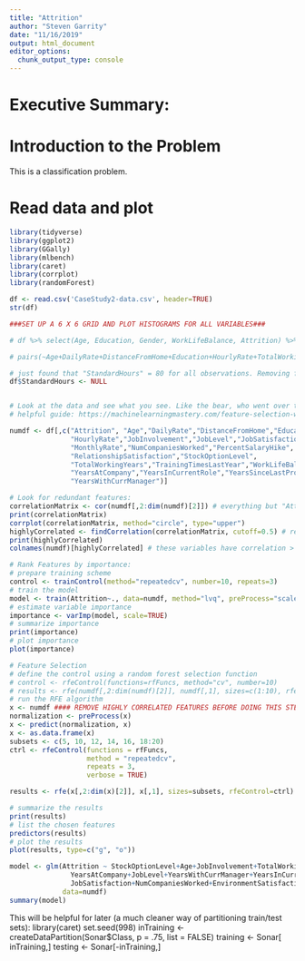 ```yaml
---
title: "Attrition"
author: "Steven Garrity"
date: "11/16/2019"
output: html_document
editor_options: 
  chunk_output_type: console
---
```


# Executive Summary:

# Introduction to the Problem
This is a classification problem.

# Read data and plot
```r
library(tidyverse)
library(ggplot2)
library(GGally)
library(mlbench)
library(caret)
library(corrplot)
library(randomForest)

df <- read.csv('CaseStudy2-data.csv', header=TRUE)
str(df)

###SET UP A 6 X 6 GRID AND PLOT HISTOGRAMS FOR ALL VARIABLES###

# df %>% select(Age, Education, Gender, WorkLifeBalance, Attrition) %>% ggpairs(aes(col=Attrition))

# pairs(~Age+DailyRate+DistanceFromHome+Education+HourlyRate+TotalWorkingYears, data=df)

# just found that "StandardHours" = 80 for all observations. Removing from further analysis:
df$StandardHours <- NULL


# Look at the data and see what you see. Like the bear, who went over the mountain. (?)
# helpful guide: https://machinelearningmastery.com/feature-selection-with-the-caret-r-package/

numdf <- df[,c("Attrition", "Age","DailyRate","DistanceFromHome","Education","EnvironmentSatisfaction",
               "HourlyRate","JobInvolvement","JobLevel","JobSatisfaction","MonthlyIncome",
               "MonthlyRate","NumCompaniesWorked","PercentSalaryHike",
               "RelationshipSatisfaction","StockOptionLevel",
               "TotalWorkingYears","TrainingTimesLastYear","WorkLifeBalance",
               "YearsAtCompany","YearsInCurrentRole","YearsSinceLastPromotion",
               "YearsWithCurrManager")]

# Look for redundant features:
correlationMatrix <- cor(numdf[,2:dim(numdf)[2]]) # everything but "Attrition"
print(correlationMatrix)
corrplot(correlationMatrix, method="circle", type="upper")
highlyCorrelated <- findCorrelation(correlationMatrix, cutoff=0.5) # recommended cutoff = 0.75
print(highlyCorrelated)
colnames(numdf)[highlyCorrelated] # these variables have correlation > 0.5

# Rank Features by importance:
# prepare training scheme
control <- trainControl(method="repeatedcv", number=10, repeats=3)
# train the model
model <- train(Attrition~., data=numdf, method="lvq", preProcess="scale", trControl=control)
# estimate variable importance
importance <- varImp(model, scale=TRUE)
# summarize importance
print(importance)
# plot importance
plot(importance)

# Feature Selection
# define the control using a random forest selection function
# control <- rfeControl(functions=rfFuncs, method="cv", number=10)
# results <- rfe(numdf[,2:dim(numdf)[2]], numdf[,1], sizes=c(1:10), rfeControl=control)
# run the RFE algorithm
x <- numdf #### REMOVE HIGHLY CORRELATED FEATURES BEFORE DOING THIS STEP! ####
normalization <- preProcess(x)
x <- predict(normalization, x)
x <- as.data.frame(x)
subsets <- c(5, 10, 12, 14, 16, 18:20)
ctrl <- rfeControl(functions = rfFuncs,
                   method = "repeatedcv",
                   repeats = 3,
                   verbose = TRUE)

results <- rfe(x[,2:dim(x)[2]], x[,1], sizes=subsets, rfeControl=ctrl)

# summarize the results
print(results)
# list the chosen features
predictors(results)
# plot the results
plot(results, type=c("g", "o"))

model <- glm(Attrition ~ StockOptionLevel+Age+JobInvolvement+TotalWorkingYears+MonthlyIncome+
               YearsAtCompany+JobLevel+YearsWithCurrManager+YearsInCurrentRole+WorkLifeBalance+
               JobSatisfaction+NumCompaniesWorked+EnvironmentSatisfaction+RelationshipSatisfaction,
             data=numdf)
summary(model)

```

This will be helpful for later (a much cleaner way of partitioning train/test sets):
library(caret)
set.seed(998)
inTraining <- createDataPartition(Sonar$Class, p = .75, list = FALSE)
training <- Sonar[ inTraining,]
testing  <- Sonar[-inTraining,]